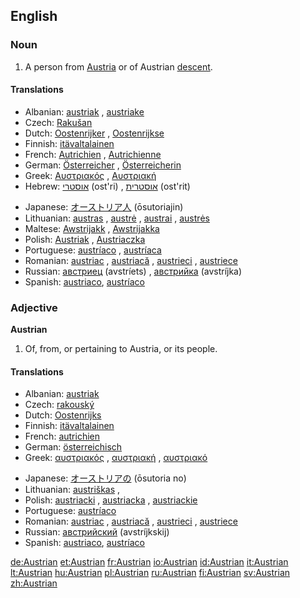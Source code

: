 ==English==

===Noun===
{{en-noun}}

# A person from [[Austria]] or of Austrian [[descent]].

====Translations====
{{trans-top|Austrian person}}
* Albanian: [[austriak]] {{m}}, [[austriake]] {{f}}
* Czech: [[Rakušan]] {{m}}
* Dutch: [[Oostenrijker]] {{m}}, [[Oostenrijkse]] {{f}}
* Finnish: [[itävaltalainen]]
* French: [[Autrichien]] {{m}}, [[Autrichienne]] {{f}}
* German: [[Österreicher]] {{m}}, [[Österreicherin]] {{f}}
* Greek: [[Αυστριακός]] {{m}}, [[Αυστριακή]] {{f}}
* Hebrew: [[אוסטרי]] (ost'ri) {{m}}, [[אוסטרית]] (ost'rit) {{f}}
{{trans-mid}}
* Japanese: [[オーストリア人]] (ōsutoriajin)
* Lithuanian: [[austras]] {{m}}, [[austrė]] {{f}}, [[austrai]] {{m|p}}, [[austrės]] {{f|p}}
* Maltese: [[Awstrijakk]] {{m}}, [[Awstrijakka]] {{f}}
* Polish: [[Austriak]] {{m}}, [[Austriaczka]] {{f}}
* Portuguese: [[austríaco]] {{m}}, [[austríaca]] {{f}}
* Romanian: [[austriac]] {{m}}, [[austriacă]] {{f}}, [[austrieci]] {{p}}, [[austriece]] {{f|p}}
* Russian: [[австриец]] (avstríets) {{m}}, [[австрийка]] (avstríjka) {{f}}
* Spanish: [[austriaco]], [[austríaco]]
{{trans-bottom}}

===Adjective===
'''Austrian'''

# Of, from, or pertaining to Austria, or its people.

====Translations====
{{trans-top|related to Austria}}
* Albanian: [[austriak]]
* Czech: [[rakouský]] {{m}}
* Dutch: [[Oostenrijks]]
* Finnish: [[itävaltalainen]]
* French: [[autrichien]]
* German: [[österreichisch]]
* Greek: [[αυστριακός]] {{m}}, [[αυστριακή]] {{f}}, [[αυστριακό]] {{n}}
{{trans-mid}}
* Japanese: [[オーストリアの]] (ōsutoria no)
* Lithuanian: [[austriškas]] {{m}}, {{austriška}} {{f}}
* Polish: [[austriacki]] {{m}}, [[austriacka]] {{f}}, [[austriackie]] {{n}}
* Portuguese: [[austríaco]]
* Romanian: [[austriac]] {{m}}, [[austriacă]] {{f}}, [[austrieci]] {{m|p}}, [[austriece]] {{f|p}}
* Russian: [[австрийский]] (avstríjkskij)
* Spanish: [[austriaco]], [[austríaco]]
{{trans-bottom}}

[[de:Austrian]]
[[et:Austrian]]
[[fr:Austrian]]
[[io:Austrian]]
[[id:Austrian]]
[[it:Austrian]]
[[lt:Austrian]]
[[hu:Austrian]]
[[pl:Austrian]]
[[ru:Austrian]]
[[fi:Austrian]]
[[sv:Austrian]]
[[zh:Austrian]]